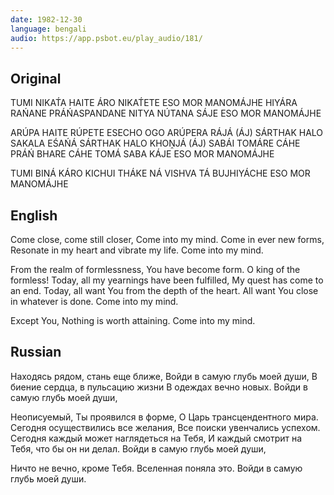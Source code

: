 ```yaml
---
date: 1982-12-30
language: bengali
audio: https://app.psbot.eu/play_audio/181/
---
```


## Original

TUMI NIKAT́A HAITE ÁRO NIKAT́ETE
ESO MOR MANOMÁJHE
HIYÁRA RAŃANE PRÁŃASPANDANE
NITYA NÚTANA SÁJE
ESO MOR MANOMÁJHE

ARÚPA HAITE RÚPETE ESECHO
OGO ARÚPERA RÁJÁ
(ÁJ) SÁRTHAK HALO SAKALA EŚAŃÁ
SÁRTHAK HALO KHOṊJÁ
(ÁJ) SABÁI TOMÁRE CÁHE PRÁŃ BHARE
CÁHE TOMÁ SABA KÁJE
ESO MOR MANOMÁJHE

TUMI BINÁ KÁRO KICHUI THÁKE NÁ
VISHVA TÁ BUJHIYÁCHE
ESO MOR MANOMÁJHE

## English

Come close, come still closer,
Come into my mind.
Come in ever new forms,
Resonate in my heart and vibrate my life.
Come into my mind.

From the realm of formlessness, You have become form.
O king of the formless!
Today, all my yearnings have been fulfilled,
My quest has come to an end.
Today, all want You from the depth of the heart.
All want You close in whatever is done.
Come into my mind.

Except You,
Nothing is worth attaining.
Come into my mind.

## Russian

Находясь рядом, стань еще ближе,
Войди в самую глубь моей души,
В биение сердца, в пульсацию жизни
В одеждах вечно новых.
Войди в самую глубь моей души,

Неописуемый, Ты проявился в форме,
О Царь трансцендентного мира.
Сегодня осуществились все желания,
Все поиски увенчались успехом.
Сегодня каждый может наглядеться на Тебя,
И каждый смотрит на Тебя, что бы он ни делал.
Войди в самую глубь моей души,

Ничто не вечно, кроме Тебя.
Вселенная поняла это.
Войди в самую глубь моей души.
